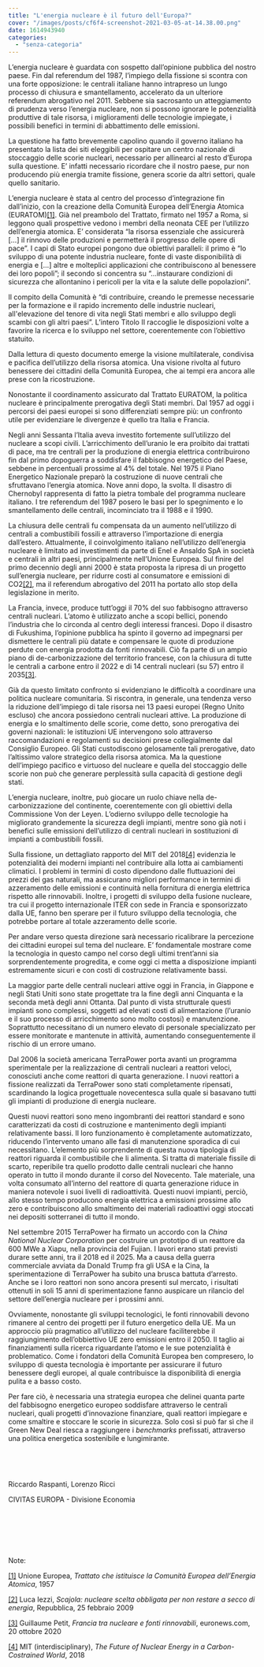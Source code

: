 ```yaml
---
title: "L'energia nucleare è il futuro dell'Europa?"
cover: "/images/posts/cf6f4-screenshot-2021-03-05-at-14.38.00.png"
date: 1614943940
categories:
  - "senza-categoria"
---
```


L’energia nucleare è guardata con sospetto dall’opinione pubblica del nostro paese. Fin dal referendum del 1987, l’impiego della fissione si scontra con una forte opposizione: le centrali italiane hanno intrapreso un lungo processo di chiusura e smantellamento, accelerato da un ulteriore referendum abrogativo nel 2011. Sebbene sia sacrosanto un atteggiamento di prudenza verso l’energia nucleare, non si possono ignorare le potenzialità produttive di tale risorsa, i miglioramenti delle tecnologie impiegate, i possibili benefici in termini di abbattimento delle emissioni.

La questione ha fatto brevemente capolino quando il governo italiano ha presentato la lista dei siti eleggibili per ospitare un centro nazionale di stoccaggio delle scorie nucleari, necessario per allinearci al resto d’Europa sulla questione. E’ infatti necessario ricordare che il nostro paese, pur non producendo più energia tramite fissione, genera scorie da altri settori, quale quello sanitario.

L’energia nucleare è stata al centro del processo d’integrazione fin dall’inizio, con la creazione della Comunità Europea dell’Energia Atomica (EURATOM)[\[1\]](#_ftn1). Già nel preambolo del Trattato, firmato nel 1957 a Roma, si leggono quali prospettive vedono i membri della neonata CEE per l’utilizzo dell’energia atomica. E’ considerata “la risorsa essenziale che assicurerà \[…\] il rinnovo delle produzioni e permetterà il progresso delle opere di pace”. I capi di Stato europei pongono due obiettivi paralleli: il primo è “lo sviluppo di una potente industria nucleare, fonte di vaste disponibilità di energia e \[…\] altre e molteplici applicazioni che contribuiscono al benessere dei loro popoli”; il secondo si concentra su “…instaurare condizioni di sicurezza che allontanino i pericoli per la vita e la salute delle popolazioni”.

Il compito della Comunità è “di contribuire, creando le premesse necessarie per la formazione e il rapido incremento delle industrie nucleari, all'elevazione del tenore di vita negli Stati membri e allo sviluppo degli scambi con gli altri paesi”. L’intero Titolo II raccoglie le disposizioni volte a favorire la ricerca e lo sviluppo nel settore, coerentemente con l’obiettivo statuito.

Dalla lettura di questo documento emerge la visione multilaterale, condivisa e pacifica dell’utilizzo della risorsa atomica. Una visione rivolta al futuro benessere dei cittadini della Comunità Europea, che ai tempi era ancora alle prese con la ricostruzione.

Nonostante il coordinamento assicurato dal Trattato EURATOM, la politica nucleare è principalmente prerogativa degli Stati membri. Dal 1957 ad oggi i percorsi dei paesi europei si sono differenziati sempre più: un confronto utile per evidenziare le divergenze è quello tra Italia e Francia.

Negli anni Sessanta l’Italia aveva investito fortemente sull’utilizzo del nucleare a scopi civili. L’arricchimento dell’uranio le era proibito dai trattati di pace, ma tre centrali per la produzione di energia elettrica contribuirono fin dal primo dopoguerra a soddisfare il fabbisogno energetico del Paese, sebbene in percentuali prossime al 4% del totale. Nel 1975 il Piano Energetico Nazionale preparò la costruzione di nuove centrali che sfruttavano l’energia atomica. Nove anni dopo, la svolta. Il disastro di Chernobyl rappresenta di fatto la pietra tombale del programma nucleare italiano. I tre referendum del 1987 posero le basi per lo spegnimento e lo smantellamento delle centrali, incominciato tra il 1988 e il 1990.

La chiusura delle centrali fu compensata da un aumento nell’utilizzo di centrali a combustibili fossili e attraverso l’importazione di energia dall’estero. Attualmente, il coinvolgimento italiano nell’utilizzo dell’energia nucleare è limitato ad investimenti da parte di Enel e Ansaldo SpA in società e centrali in altri paesi, principalmente nell’Unione Europea. Sul finire del primo decennio degli anni 2000 è stata proposta la ripresa di un progetto sull’energia nucleare, per ridurre costi al consumatore e emissioni di CO2[\[2\]](#_ftn2), ma il referendum abrogativo del 2011 ha portato allo stop della legislazione in merito.

La Francia, invece, produce tutt’oggi il 70% del suo fabbisogno attraverso centrali nucleari. L’atomo è utilizzato anche a scopi bellici, ponendo l’industria che lo circonda al centro degli interessi francesi. Dopo il disastro di Fukushima, l’opinione pubblica ha spinto il governo ad impegnarsi per dismettere le centrali più datate e compensare le quote di produzione perdute con energia prodotta da fonti rinnovabili. Ciò fa parte di un ampio piano di de-carbonizzazione del territorio francese, con la chiusura di tutte le centrali a carbone entro il 2022 e di 14 centrali nucleari (su 57) entro il 2035[\[3\]](#_ftn3).

Già da questo limitato confronto si evidenziano le difficoltà a coordinare una politica nucleare comunitaria. Si riscontra, in generale, una tendenza verso la riduzione dell’impiego di tale risorsa nei 13 paesi europei (Regno Unito escluso) che ancora possiedono centrali nucleari attive. La produzione di energia e lo smaltimento delle scorie, come detto, sono prerogativa dei governi nazionali: le istituzioni UE intervengono solo attraverso raccomandazioni e regolamenti su decisioni prese collegialmente dal Consiglio Europeo. Gli Stati custodiscono gelosamente tali prerogative, dato l’altissimo valore strategico della risorsa atomica. Ma la questione dell’impiego pacifico e virtuoso del nucleare e quella del stoccaggio delle scorie non può che generare perplessità sulla capacità di gestione degli stati.

L’energia nucleare, inoltre, può giocare un ruolo chiave nella de-carbonizzazione del continente, coerentemente con gli obiettivi della Commissione Von der Leyen. L’odierno sviluppo delle tecnologie ha migliorato grandemente la sicurezza degli impianti, mentre sono già noti i benefici sulle emissioni dell’utilizzo di centrali nucleari in sostituzioni di impianti a combustibili fossili.

Sulla fissione, un dettagliato rapporto del MIT del 2018[\[4\]](#_ftn4) evidenzia le potenzialità dei moderni impianti nel contribuire alla lotta ai cambiamenti climatici. I problemi in termini di costo dipendono dalle fluttuazioni dei prezzi dei gas naturali, ma assicurano migliori performance in termini di azzeramento delle emissioni e continuità nella fornitura di energia elettrica rispetto alle rinnovabili. Inoltre, i progetti di sviluppo della fusione nucleare, tra cui il progetto internazionale ITER con sede in Francia e sponsorizzato dalla UE, fanno ben sperare per il futuro sviluppo della tecnologia, che potrebbe portare al totale azzeramento delle scorie.

Per andare verso questa direzione sarà necessario ricalibrare la percezione dei cittadini europei sul tema del nucleare. E’ fondamentale mostrare come la tecnologia in questo campo nel corso degli ultimi trent’anni sia sorprendentemente progredita, e come oggi ci metta a disposizione impianti estremamente sicuri e con costi di costruzione relativamente bassi.

La maggior parte delle centrali nucleari attive oggi in Francia, in Giappone e negli Stati Uniti sono state progettate tra la fine degli anni Cinquanta e la seconda metà degli anni Ottanta. Dal punto di vista strutturale questi impianti sono complessi, soggetti ad elevati costi di alimentazione (l’uranio e il suo processo di arricchimento sono molto costosi) e manutenzione. Soprattutto necessitano di un numero elevato di personale specializzato per essere monitorate e mantenute in attività, aumentando conseguentemente il rischio di un errore umano.

Dal 2006 la società americana TerraPower porta avanti un programma sperimentale per la realizzazione di centrali nucleari a reattori veloci, conosciuti anche come reattori di quarta generazione. I nuovi reattori a fissione realizzati da TerraPower sono stati completamente ripensati, scardinando la logica progettuale novecentesca sulla quale si basavano tutti gli impianti di produzione di energia nucleare.

Questi nuovi reattori sono meno ingombranti dei reattori standard e sono caratterizzati da costi di costruzione e mantenimento degli impianti relativamente bassi. Il loro funzionamento è completamente automatizzato, riducendo l’intervento umano alle fasi di manutenzione sporadica di cui necessitano. L’elemento più sorprendente di questa nuova tipologia di reattori riguarda il combustibile che li alimenta. Si tratta di materiale fissile di scarto, reperibile tra quello prodotto dalle centrali nucleari che hanno operato in tutto il mondo durante il corso del Novecento. Tale materiale, una volta consumato all’interno del reattore di quarta generazione riduce in maniera notevole i suoi livelli di radioattività. Questi nuovi impianti, perciò, allo stesso tempo producono energia elettrica a emissioni prossime allo zero e contribuiscono allo smaltimento dei materiali radioattivi oggi stoccati nei depositi sotterranei di tutto il mondo.

Nel settembre 2015 TerraPower ha firmato un accordo con la _China National Nuclear Corporation_ per costruire un prototipo di un reattore da 600 MWe a Xiapu, nella provincia del Fujian. I lavori erano stati previsti durare sette anni, tra il 2018 ed il 2025. Ma a causa della guerra commerciale avviata da Donald Trump fra gli USA e la Cina, la sperimentazione di TerraPower ha subito una brusca battuta d’arresto. Anche se i loro reattori non sono ancora presenti sul mercato, i risultati ottenuti in soli 15 anni di sperimentazione fanno auspicare un rilancio del settore dell’energia nucleare per i prossimi anni.

Ovviamente, nonostante gli sviluppi tecnologici, le fonti rinnovabili devono rimanere al centro dei progetti per il futuro energetico della UE. Ma un approccio più pragmatico all’utilizzo del nucleare faciliterebbe il raggiungimento dell’obbiettivo UE zero emissioni entro il 2050. Il taglio ai finanziamenti sulla ricerca riguardante l’atomo e le sue potenzialità è problematico. Come i fondatori della Comunità Europea ben compresero, lo sviluppo di questa tecnologia è importante per assicurare il futuro benessere degli europei, al quale contribuisce la disponibilità di energia pulita e a basso costo.

Per fare ciò, è necessaria una strategia europea che delinei quanta parte del fabbisogno energetico europeo soddisfare attraverso le centrali nucleari, quali progetti d’innovazione finanziare, quali reattori impiegare e come smaltire e stoccare le scorie in sicurezza. Solo così si può far sì che il Green New Deal riesca a raggiungere i _benchmarks_ prefissati, attraverso una politica energetica sostenibile e lungimirante.

 

 

Riccardo Raspanti, Lorenzo Ricci

CIVITAS EUROPA - Divisione Economia

 

 

 

Note:

[\[1\]](#_ftnref1) Unione Europea, _Trattato che istituisce la Comunità Europea dell’Energia Atomica_, 1957

[\[2\]](#_ftnref2) Luca Iezzi, _Scajola: nucleare scelta obbligata per non restare a secco di energia_, Repubblica, 25 febbraio 2009

[\[3\]](#_ftnref3) Guillaume Petit, _Francia tra nucleare e fonti rinnovabili_, euronews.com, 20 ottobre 2020

[\[4\]](#_ftnref4) MIT (interdisciplinary), _The Future of Nuclear Energy in a Carbon-Costrained World_, 2018
